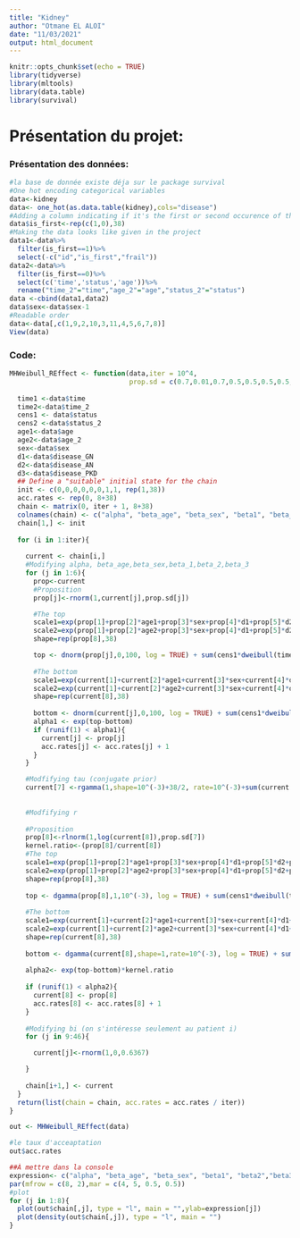 ```yaml
---
title: "Kidney"
author: "Otmane EL ALOI"
date: "11/03/2021"
output: html_document
---
```


```r
knitr::opts_chunk$set(echo = TRUE)
library(tidyverse)
library(mltools)
library(data.table)
library(survival)
```

# Présentation du projet:

### Présentation des données:

```r
#la base de donnée existe déja sur le package survival 
#One hot encoding categorical variables 
data<-kidney
data<- one_hot(as.data.table(kidney),cols="disease")
#Adding a column indicating if it's the first or second occurence of the disease
data$is_first<-rep(c(1,0),38)
#Making the data looks like given in the project 
data1<-data%>%
  filter(is_first==1)%>%
  select(-c("id","is_first","frail"))
data2<-data%>%
  filter(is_first==0)%>%
  select(c('time','status','age'))%>%
  rename("time_2"="time","age_2"="age","status_2"="status")
data <-cbind(data1,data2)
data$sex<-data$sex-1
#Readable order 
data<-data[,c(1,9,2,10,3,11,4,5,6,7,8)]
View(data)
```

### Code:

```r
MHWeibull_REffect <- function(data,iter = 10^4,
                              prop.sd = c(0.7,0.01,0.7,0.5,0.5,0.5,0.5,0.7)){
  
  time1 <-data$time
  time2<-data$time_2
  cens1 <- data$status
  cens2 <-data$status_2
  age1<-data$age
  age2<-data$age_2
  sex<-data$sex
  d1<-data$disease_GN
  d2<-data$disease_AN
  d3<-data$disease_PKD
  ## Define a "suitable" initial state for the chain
  init <- c(0,0,0,0,0,0,1,1, rep(1,38))
  acc.rates <- rep(0, 8+38)
  chain <- matrix(0, iter + 1, 8+38)
  colnames(chain) <- c("alpha", "beta_age", "beta_sex", "beta1", "beta_2","beta3", "tau", "r", paste("b", 1:38, sep =""))
  chain[1,] <- init
  
  for (i in 1:iter){
    
    current <- chain[i,]
    #Modifying alpha, beta_age,beta_sex,beta_1,beta_2,beta_3
    for (j in 1:6){
      prop<-current
      #Proposition
      prop[j]<-rnorm(1,current[j],prop.sd[j])

      #The top 
      scale1=exp(prop[1]+prop[2]*age1+prop[3]*sex+prop[4]*d1+prop[5]*d2+prop[6]*d3+prop[9:46])
      scale2=exp(prop[1]+prop[2]*age2+prop[3]*sex+prop[4]*d1+prop[5]*d2+prop[6]*d3+prop[9:46])   
      shape=rep(prop[8],38)

      top <- dnorm(prop[j],0,100, log = TRUE) + sum(cens1*dweibull(time1,shape=shape,scale=scale1, log=TRUE))+sum(cens2*dweibull(time2,shape=shape,scale=scale2, log=TRUE))+sum((1-cens1)*pweibull(time1,shape=shape,scale=scale1, log=TRUE, lower.tail = FALSE))+sum((1-cens2)*pweibull(time2,shape=shape,scale=scale2, log=TRUE, lower.tail = FALSE))
      
      #The bottom
      scale1=exp(current[1]+current[2]*age1+current[3]*sex+current[4]*d1+current[5]*d2+current[6]*d3+current[9:46])
      scale2=exp(current[1]+current[2]*age2+current[3]*sex+current[4]*d1+current[5]*d2+current[6]*d3+current[9:46])
      shape=rep(current[8],38)
      
      bottom <- dnorm(current[j],0,100, log = TRUE) + sum(cens1*dweibull(time1,shape=shape,scale=scale1, log=TRUE))+sum(cens2*dweibull(time2,shape=shape,scale=scale2, log=TRUE))+sum((1-cens1)*pweibull(time1,shape=shape,scale=scale1, log=TRUE, lower.tail = FALSE))+sum((1-cens2)*pweibull(time2,shape=shape,scale=scale2, log=TRUE, lower.tail = FALSE))
      alpha1 <- exp(top-bottom)
      if (runif(1) < alpha1){
        current[j] <- prop[j]
        acc.rates[j] <- acc.rates[j] + 1
      }
    }

    #Modfifying tau (conjugate prior)
    current[7] <-rgamma(1,shape=10^(-3)+38/2, rate=10^(-3)+sum(current[9:46]^2)/2)
    
    
    #Modfifying r
    
    #Proposition
    prop[8]<-rlnorm(1,log(current[8]),prop.sd[7])
    kernel.ratio<-(prop[8]/current[8])
    #The top 
    scale1=exp(prop[1]+prop[2]*age1+prop[3]*sex+prop[4]*d1+prop[5]*d2+prop[6]*d3+prop[9:46])
    scale2=exp(prop[1]+prop[2]*age2+prop[3]*sex+prop[4]*d1+prop[5]*d2+prop[6]*d3+prop[9:46])
    shape=rep(prop[8],38)
    
    top <- dgamma(prop[8],1,10^(-3), log = TRUE) + sum(cens1*dweibull(time1,shape=shape,scale=scale1, log=TRUE))+sum(cens2*dweibull(time2,shape=shape,scale=scale2, log=TRUE))+sum((1-cens1)*pweibull(time1,shape=shape,scale=scale1, log=TRUE, lower.tail = FALSE))+sum((1-cens2)*pweibull(time2,shape=shape,scale=scale2, log=TRUE, lower.tail = FALSE))
    
    #The bottom
    scale1=exp(current[1]+current[2]*age1+current[3]*sex+current[4]*d1+current[5]*d2+current[6]*d3+current[9:46])
    scale2=exp(current[1]+current[2]*age2+current[3]*sex+current[4]*d1+current[5]*d2+current[6]*d3+current[9:46])
    shape=rep(current[8],38)
    
    bottom <- dgamma(current[8],shape=1,rate=10^(-3), log = TRUE) + sum(cens1*dweibull(time1,shape=shape,scale=scale1, log=TRUE))+sum(cens2*dweibull(time2,shape=shape,scale=scale2, log=TRUE))+sum((1-cens1)*pweibull(time1,shape=shape,scale=scale1, log=TRUE, lower.tail = FALSE))+sum((1-cens2)*pweibull(time2,shape=shape,scale=scale2, log=TRUE, lower.tail = FALSE))
  
    alpha2<- exp(top-bottom)*kernel.ratio
  
    if (runif(1) < alpha2){
      current[8] <- prop[8]
      acc.rates[8] <- acc.rates[8] + 1
    }
  
    #Modifying bi (on s'intéresse seulement au patient i)
    for (j in 9:46){

      current[j]<-rnorm(1,0,0.6367)

    }
    
    chain[i+1,] <- current
  }
  return(list(chain = chain, acc.rates = acc.rates / iter))
}
```

```r
out <- MHWeibull_REffect(data)
```

```r
#le taux d'acceaptation
out$acc.rates
```

```r
##À mettre dans la console
expression<- c("alpha", "beta_age", "beta_sex", "beta1", "beta2","beta3", "tau", "r")
par(mfrow = c(8, 2),mar = c(4, 5, 0.5, 0.5))
#plot
for (j in 1:8){
  plot(out$chain[,j], type = "l", main = "",ylab=expression[j])
  plot(density(out$chain[,j]), type = "l", main = "")
}
```
